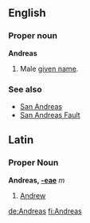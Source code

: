 ==English==
===Proper noun===
'''Andreas'''
#Male [[given name]].

===See also===
*[[San Andreas]]
*[[San Andreas Fault]]

==Latin==
===Proper Noun===
'''Andreas, [[Wiktionary Appendix:Latin first declension|-eae]]''' ''m''

#[[Andrew]]

[[de:Andreas]]
[[fi:Andreas]]